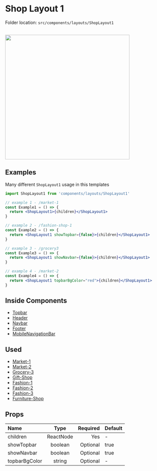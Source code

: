 # Shop Layout 1


<Callout>Folder location: `src/components/layouts/ShopLayout1`</Callout>

<br />

<img src="/ShopLayout1.jpg" width="400" />

## Examples

Many different `ShopLayout1` usage in this templates

```jsx
import ShopLayout1 from 'components/layouts/ShopLayout1'

// example 1 - /market-1
const Example1 = () => {
  return <ShopLayout1>{children}</ShopLayout1>
}

// example 2 - /fashion-shop-1
const Example2 = () => {
  return <ShopLayout1 showTopbar={false}>{children}</ShopLayout1>
}

// example 3 - /grocery3
const Example3 = () => {
  return <ShopLayout1 showNavbar={false}>{children}</ShopLayout1>
}

// example 4 - /market-2
const Example4 = () => {
  return <ShopLayout1 topbarBgColor="red">{children}</ShopLayout1>
}
```

## Inside Components

- [Topbar](https://bazaar-doc.netlify.app/layout-components/topbar)
- [Header](https://bazaar-doc.netlify.app/layout-components/header)
- [Navbar](https://bazaar-doc.netlify.app/layout-components/navbar)
- [Footer](https://bazaar-doc.netlify.app/layout-components/footer)
- [MobileNavigationBar](https://bazaar-doc.netlify.app/layout-components/mobile-navigation)

## Used

- [Market-1](https://bazar-react.vercel.app/market-1)
- [Market-2](https://bazar-react.vercel.app/market-2)
- [Grocery-3](https://bazar-react.vercel.app/grocery3)
- [Gift-Shop](https://bazar-react.vercel.app/gift-shop)
- [Fashion-1](https://bazar-react.vercel.app/fashion-shop)
- [Fashion-2](https://bazar-react.vercel.app/fashion-shop-2)
- [Fashion-3](https://bazar-react.vercel.app/fashion-shop-3)
- [Furniture-Shop](https://bazar-react.vercel.app/furniture-shop)

## Props

| Name          |   Type    | Required | Default |
| :------------ | :-------: | -------: | ------- |
| children      | ReactNode |      Yes | -       |
| showTopbar    |  boolean  | Optional | true    |
| showNavbar    |  boolean  | Optional | true    |
| topbarBgColor |  string   | Optional | -       |
